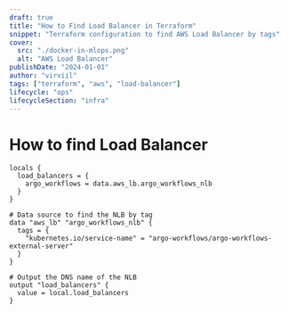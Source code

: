 ```yaml
---
draft: true
title: "How to Find Load Balancer in Terraform"
snippet: "Terraform configuration to find AWS Load Balancer by tags"
cover:
  src: "./docker-in-mlops.png"
  alt: "AWS Load Balancer"
publishDate: "2024-01-01"
author: "virviil"
tags: ["terraform", "aws", "load-balancer"]
lifecycle: "ops"
lifecycleSection: "infra"
---
```


# How to find Load Balancer

```hcl
locals {
  load_balancers = {
    argo_workflows = data.aws_lb.argo_workflows_nlb
  }
}

# Data source to find the NLB by tag
data "aws_lb" "argo_workflows_nlb" {
  tags = {
    "kubernetes.io/service-name" = "argo-workflows/argo-workflows-external-server"
  }
}

# Output the DNS name of the NLB
output "load_balancers" {
  value = local.load_balancers
}
```
